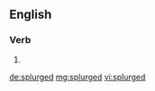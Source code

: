==English==

===Verb===
{{head|en}}

# {{en-past of|splurge}}

[[de:splurged]]
[[mg:splurged]]
[[vi:splurged]]